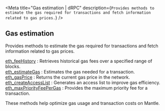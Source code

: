 
<Meta
  title="Gas estimation | dRPC"
  description={`Provides methods to estimate the gas required for transactions and fetch information related to gas prices.`}
/>
## Gas estimation

Provides methods to estimate the gas required for transactions and fetch information related to gas prices.

[eth_feeHistory](/mantle-api/gasestimation/eth_feeHistory) : Retrieves historical gas fees over a specified range of blocks. \
[eth_estimateGas](/mantle-api/gasestimation/eth_estimateGas) : Estimates the gas needed for a transaction. \
[eth_gasPrice](/mantle-api/gasestimation/eth_gasPrice) : Returns the current gas price in the network. \
[eth_createAccessList](/mantle-api/gasestimation/eth_createAccessList) : Generates an access list to improve gas efficiency. \
[eth_maxPriorityFeePerGas](/mantle-api/gasestimation/eth_maxPriorityFeePerGas) : Provides the maximum priority fee for a transaction.

These methods help optimize gas usage and transaction costs on Mantle.

<Space h={16} />
<GetStarted />
